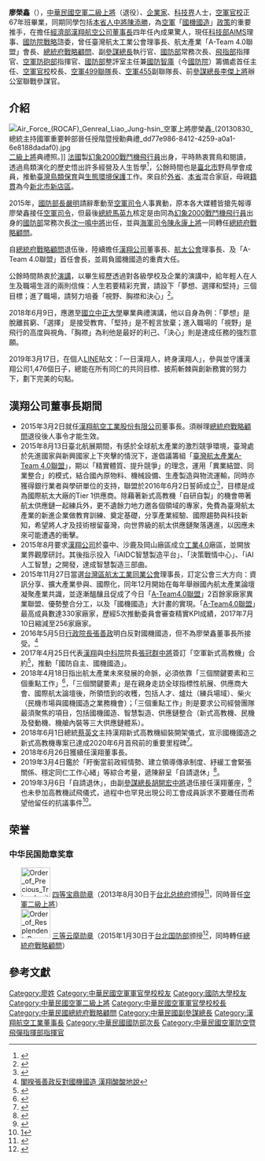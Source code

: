 {{multiple issues|
{{expand|time=2017-01-24T05:24:45+00:00}}
{{expert|time=2017-01-24T05:24:45+00:00}}
{{lead section|time=2017-01-24T05:24:45+00:00}}
}}
{{Infobox_officeholder
| name = 廖榮鑫
| image = Air Force (ROCAF) General Liao Jung-hsin 空軍上將廖榮鑫 (2014年國軍春祭典禮 img 007).jpg
| imagesize = 200px
| caption = 
| office = [[漢翔航空工業股份有限公司|漢翔航空工業股份有限公司]]董事長
| term_start = 2015年3月2日
| term_end = 2019年3月18日
| predecessor = [[劉介岑|劉介岑]]
| successor = [[胡開宏|胡開宏]]
| office1= {{ROC}}[[總統府戰略顧問|總統府戰略顧問]]
| term_start1 = 2015年1月30日
| term_end1 = 2015年3月1日
| office2= {{flagicon image|ROC Ministry of National Defense Flag.svg}} 第29任[[國防部參謀本部|國防部參謀本部]]副參謀總長執行官
| term_start2 = 2013年9月1日
| term_end2 =  2015年1月29日
| predecessor2= [[嚴德發|嚴德發]]
| successor2 = [[蒲澤春|蒲澤春]]
|office3 = {{flagicon image|ROC Ministry of National Defense Flag.svg}} [[中華民國國防部|國防部]]常務次長
| term_start3 = 2012年7月1日
| term_end3 = 2013年8月31日
| predecessor3 = [[李喜明|李喜明]]
| successor3 = [[沈一鳴_(臺灣軍事將領)|沈一鳴]]
|office4 = {{flagicon image|ROC Ministry of National Defense Flag.svg}} 第1任[[國防部參謀本部防空飛彈指揮部|國防部參謀本部防空飛彈指揮部]]指揮官
| term_start4 = 2012年2月16日
| term_end4 = 2012年6月30日
| predecessor4 = '''首任'''
| successor4 = [[盧春柏|盧春柏]]
| office5 = {{flagicon image|Flag of the Republic of China Air Force.svg}} 第5任[[空軍防空砲兵指揮部|空軍防空砲兵指揮部]]指揮官
| term_start5 = 2011年3月1日
| term_end5 = 2012年2月15日
| predecessor5 = [[熊湘台|熊湘台]]
| successor5 = '''末任'''
| office6 = {{flagicon image|ROC Air Force Academy Flag.svg}} 第30任[[空軍軍官學校|空軍軍官學校]]校長
| term_start6 = 2006年11月1日
| term_end6 =  2008年3月15日
| predecessor6 = [[雷玉其|雷玉其]]{{to}}[[李天羽|李天翼]]'''代理'''
| successor6 = [[唐齊中|唐齊中]]
| 國籍 = {{ROC}}
| 性別 = 男
| birth_date = {{birth date and age|1955|5|1}}
| birth_place = {{TWN}}
| 居住地 = {{ROC}}[[新北市|新北市]][[新店區|新店區]]
| death_date =
| death_place =
| Native place = 
| spouse = 
| parents =
| party = 
| education = 
| allegiance = {{ROC}}
| branch = {{flagicon image|Flag of the Republic of China Air Force.svg}} [[中華民國空軍|中華民國空軍]]
| rank = {{flagicon image|ROCAF General's Flag.svg}}  [[上將#中華民國|二級上將]] 
| serviceyears = 1978年－2015年<ref>{{Cite web |url=https://www.chinatimes.com/newspapers/20190225000429-260118 |title=漢翔董座異動 副參謀總長胡開宏接任 |access-date=2019-03-09 |archive-date=2022-06-12 |archive-url=https://web.archive.org/web/20220612090135/https://www.chinatimes.com/newspapers/20190225000429-260118 }}</ref><ref>{{Cite web |url=https://www.chinatimes.com/realtimenews/20190305004318-260407 |title=政院證實副參謀總長胡開宏接漢翔董座 |access-date=2019-03-09 |archive-date=2022-04-17 |archive-url=https://web.archive.org/web/20220417045050/https://www.chinatimes.com/realtimenews/20190305004318-260407 }}</ref>
}}
{{Infobox EPW
|educate=
*[[空軍軍官學校|空軍軍官學校]]正期班59期（67年班）
*三軍大學空軍指揮參謀學院81年班
*[[三軍大學|三軍大學]][[戰爭學院|戰爭學院]]84年班
|past=
*[[國防部參謀本部|國防部參謀本部]][[中華民國參謀總長|參謀總長]][[李傑_(臺灣)|李傑]][[上將|上將]]辦公室上校聯合作戰參謀官
*[[空軍|空軍]]第455戰術戰鬥機聯隊少將副聯隊長
*[[空軍|空軍]]第499戰術戰鬥機聯隊少將聯隊長
*[[空軍軍官學校|空軍軍官學校]]少將校長
*[[中華民國國防部|國防部]]整合評估室中將主任
*[[中華民國國防部|國防部]]國防智庫籌備處中將主任
*[[空軍防空砲兵指揮部|空軍防空砲兵指揮部]]中將指揮官
*[[國防部參謀本部防空飛彈指揮部|國防部參謀本部防空飛彈指揮部]]中將指揮官
*[[中華民國國防部|國防部]]中將常務次長
*[[國防部參謀本部|國防部參謀本部]]上將副[[參謀總長|參謀總長]]兼執行官
*[[中華民國總統府|總統府]]上將[[總統府戰略顧問|戰略顧問]]
*[[漢翔航空工業股份有限公司|漢翔航空工業股份有限公司]]董事長
*[[社團法人|社團法人]]臺灣區航太工業同業公會理事長
*[[社團法人|社團法人]]臺灣航太產業A-Team 4.0聯盟理事長
*[[社團法人|社團法人]][[中華民國科技部|科技部]][[人工智慧|人工智慧]]製造系統[[研究中心|研究中心]]理事
*[[財團法人|財團法人]][[國防安全研究院|國防安全研究院]]戰略諮詢委員
*[[社團法人|社團法人]]中華安德烈慈善協會（安德烈食物銀行）志工
*[[社團法人|社團法人]][[臺北市|臺北市]]野鳥學會志工
}}
'''廖榮鑫'''（{{bd|1955年5月1日||||}}），[[中華民國空軍|中華民國空軍]][[二級上將|二級上將]]（退役）、[[企業家|企業家]]、[[中華民國科技|科技界]]人士，[[空軍官校|空軍官校]]正67年班畢業，同期同學包括[[本省人|本省人]][[中將|中將]][[陳添勝|陳添勝]]，為[[空軍|空軍]]「[[國機國造|國機國造]]」[[政策|政策]]的重要推手，在擔任[[中華民國經濟部|經濟部]][[漢翔航空|漢翔航空]][[公司|公司]][[董事長|董事長]]四年任內成果驚人，現任[[中華民國科技部|科技部]]AIMS理事、[[國防院|國防院]][[戰略|戰略]]諮委，曾任臺灣航太工業公會理事長、航太產業「A-Team 4.0聯盟」會長、[[總統府戰略顧問|總統府戰略顧問]]、副[[中華民國參謀總長|參謀總長]]執行官、[[中華民國國防部|國防部]]常務次長、[[國防部參謀本部防空飛彈指揮部|飛指部]]指揮官、[[空軍防空砲兵指揮部|空軍防砲部]]指揮官、[[中華民國國防部|國防部]]整評室主任兼[[國防安全研究院|國防智庫]]（今[[國防院|國防院]]）籌備處首任主任、[[空軍官校|空軍官校]]校長、[[新竹機場|空軍499聯隊]]長、[[嘉義機場|空軍455]]副聯隊長、前[[中華民國參謀總長|參謀總長]][[李傑_(臺灣)|李傑]][[上將|上將]]辦公室聯戰參謀官。

==介紹==
[[File:Air_Force_(ROCAF)_Genreal_Liao_Jung-hsin_空軍上將廖榮鑫_(20130830_總統主持國軍重要幹部晉任授階暨授勳典禮_dd77e986-8412-4259-a0a1-6e8188dadaf0).jpg|thumb]][[二級上將|二級上將]]典禮照。]]
[[法國|法國]]製[[幻象2000|幻象2000]][[戰鬥機|戰鬥機]][[飛行員|飛行員]]出身，平時熱衷賞鳥和閱讀，透過鳥類演化的歷史悟出許多經營及人生哲學<ref>{{cite web | url=http://www.new7.com.tw/coverStory/CoverView.aspx?NUM=1547&i=TXT201610281045275TA | title=【封面故事】廖榮鑫使盡洪荒之力拉拔台灣航太業 | publisher=新新聞 | accessdate=2016-11-03 | archive-date=2020-02-01 | archive-url=https://web.archive.org/web/20200201154635/https://www.new7.com.tw/coverStory/CoverView.aspx?NUM=1547&i=TXT201610281045275TA }}</ref>，公餘時間也是[[臺北市|臺北市]]野鳥學會成員，推動[[臺灣|臺灣]][[鳥類|鳥類]][[保育|保育]]與[[生態|生態]][[環境保護|環境保護]]工作。來自於[[外省|外省]]、[[本省|本省]]混合家庭，母親[[籍貫|籍貫]]為今[[新北市|新北市]][[新店區|新店區]]。

2015年，[[中華民國國防部部長|國防部長]][[嚴明_(臺灣)|嚴明]]請辭牽動至[[中華民國空軍司令|空軍司令]]人事異動，原本各大媒體皆搶先報導廖榮鑫接任[[中華民國空軍司令|空軍司令]]，但最後[[中華民國總統|總統]][[馬英九|馬英九]]核定是由同為[[幻象2000|幻象2000]][[戰鬥機|戰鬥機]][[飛行員|飛行員]]出身的[[中華民國國防部|國防部]]常務次長[[沈一鳴|沈一鳴]][[中將|中將]]出任，並與[[中華民國海軍司令|海軍司令]][[陳永康_(臺灣軍事將領)|陳永康]][[上將|上將]]一同轉任[[總統府戰略顧問|總統府戰略顧問]]。

自[[總統府戰略顧問|總統府戰略顧問]]退伍後，陸續擔任[[漢翔公司|漢翔公司]]董事長、[[航太公會|航太公會]]理事長、及「A-Team 4.0聯盟」首任會長，並肩負國機國造的重責大任。

公餘時間熱衷於[[演講|演講]]，以畢生經歷透過對各級學校及企業的演講中，給年輕人在人生及職場生涯的兩則信條：人生若要精彩充實，請設下「夢想、選擇和堅持」三個目標；進了職場，請努力培養「視野、胸襟和決心」<ref>{{cite web | url =http://www.chinatimes.com/newspapers/20171011000063-260202 | title =給年輕人的3句話 夢想、選擇、堅持 | publisher =工商時報 | accessdate =2017-10-11 | archive-date =2020-02-01 | archive-url =https://web.archive.org/web/20200201154646/https://www.chinatimes.com/newspapers/20171011000063-260202 }}</ref>。

2018年6月9日，應邀至[[國立中正大學|國立中正大學]]畢業典禮演講，他以自身為例：「夢想」是脫離貧窮、「選擇」 是接受教育、「堅持」是不輕言放棄；進入職場的「視野」是飛行的高度與視角、「胸襟」為利他是最好的利己、「決心」則是達成任務的強烈意願。

2019年3月17日，在個人[[LINE|LINE]]貼文：「一日漢翔人，終身漢翔人」，參與並守護漢翔公司1,476個日子，總能在所有同仁的共同目標、披荊斬棘與創新務實的努力下，劃下完美的句點。

==漢翔公司董事長期間==

* 2015年3月2日就任[[漢翔航空工業股份有限公司|漢翔航空工業股份有限公司]]董事長。須辦理[[總統府戰略顧問|總統府戰略顧問]]退役後人事令才能生效。
* 2015年8月13日臺北航展期間，有感於全球航太產業的激烈競爭環境，臺灣處於先進國家與新興國家上下夾擊的情況下，遂倡議籌組「[[臺灣航太產業A-Team_4.0聯盟|臺灣航太產業A-Team 4.0聯盟]]」，期以「精實體質、提升競爭」的理念，運用「異業結盟、同業整合」的模式，結合國內原物料、機械設備、生產製造與物流運輸，同時亦獲得銀行業者與學研單位的支持，聯盟於2016年6月2日誓師成立<ref>{{cite web | url=http://www.chinatimes.com/realtimenews/20160602003797-260410 | title=航太ATEAM 4.0爭商機 擺脫同業殺價 | publisher=中時、中央社 | accessdate=2016-06-02 | archive-date=2020-02-01 | archive-url=https://web.archive.org/web/20200201154638/https://www.chinatimes.com/realtimenews/20160602003797-260410 }}</ref>，目標是成為國際航太大廠的Tier 1供應商。除藉著新式高教機「自研自製」的機會帶著航太供應鏈一起練兵外，更不遺餘力地力邀各個領域的專家，免費為臺灣航太產業的新進企業做教育訓練、奠定基礎，分享產業經驗、國際趨勢與科技新知，希望將人才及技術根留臺灣，向世界級的航太供應鏈聚落邁進，以因應未來可能遭遇的衝擊。
* 2015年8月要求[[漢翔公司|漢翔公司]]於臺中、沙鹿及岡山廠區成立[[工業4.0|工業4.0]]廠區，並開放業界觀摩研討。其後指示投入「iAIDC智慧製造平台」、「決策戰情中心」、「iAI人工智慧」之開發，達成智慧製造三部曲。
* 2015年11月27日當選[[台灣區航太工業同業公會|台灣區航太工業同業公會]]理事長，訂定公會三大方向：資訊分享、擴大產業參與、國際化，同年12月開始在每年舉辦國內航太產業論壇凝聚產業共識，並逐漸醞釀且促成了今日「[[A-Team4.0聯盟|A-Team4.0聯盟]]」2百餘家廠家異業聯盟、優勢整合分工，以及「國機國造」大計畫的實現。「[[A-Team4.0聯盟|A-Team4.0聯盟]]」最高成員數達330家廠家，歷經5次推動委員會審查精實KPI成績，2017年7月10日縮減至256家廠家。
* 2016年5月5日[[行政院長|行政院長]][[張善政|張善政]]明白反對國機國造，但不為廖榮鑫董事長所接受。<ref>[https://video.udn.com/news/485931 閣揆張善政反對國機國造 漢翔酸酸地說 ]</ref>
* 2017年4月25日代表[[漢翔|漢翔]]與[[國家中山科學研究院|中科院]]院長[[張冠群|張冠群]][[中將|中將]]簽訂「空軍新式高教機」合約<ref>{{cite web | url=http://news.ltn.com.tw/index.php/news/business/breakingnews/2047629 | title=漢翔接到高教機委製訂單 今年就可望有入帳 | publisher=自由時報 | accessdate=2017-04-25 | archive-date=2018-06-20 | archive-url=https://web.archive.org/web/20180620101916/http://news.ltn.com.tw/index.php/news/business/breakingnews/2047629 }}</ref>，推動「國防自主、國機國造」。
* 2018年4月18日指出航太產業未來發展的命脈，必須依靠「三個關鍵要素和三個重點工作」<ref>{{cite web | url=http://www.cna.com.tw/news/afe/201804190024-1.aspx | title=漢翔航空未來發展 就靠3關鍵3重點 | publisher=中央通訊社 | accessdate=2018-04-19 | archive-date=2018-06-20 | archive-url=https://web.archive.org/web/20180620101613/http://www.cna.com.tw/news/afe/201804190024-1.aspx }}</ref>，「三個關鍵要素」是在親身走訪全球指標性航展、供應商大會、國際航太論壇後，所領悟到的收穫，包括人才、爐灶（練兵場域）、柴火（民機市場與國機國造之業務機會）；「三個重點工作」則是要求公司經營團隊最須聚焦的項目，包括國機國造、智慧製造、供應鏈整合（新式高教機、民機及發動機、機艙內裝等三大供應鏈體系）。
* 2018年6月1日總統[[蔡英文|蔡英文]]主持漢翔新式高教機組裝開架儀式，宣示國機國造之新式高教機專案已達成2020年6月首飛前的重要里程碑<ref>{{cite web | url=http://www.cna.com.tw/news/firstnews/201806010224-1.aspx | title=高教機產線啟動 總統：走向國防自主 | publisher=中央通訊社 | accessdate=2018-06-01 | archive-date=2018-09-07 | archive-url=https://web.archive.org/web/20180907063315/http://www.cna.com.tw/news/firstnews/201806010224-1.aspx }}</ref>。
* 2018年6月26日獲續任漢翔董事長。
* 2019年3月4日鑑於「盱衡當前政經情勢、建立領導傳承制度、紓緩工會緊張關係、穩定同仁工作心緒」等綜合考量，遞陳辭呈「自請退休」<ref>{{cite web | url=https://money.udn.com/money/story/12607/3680021 | title=離新式高教機首飛不到一年卸任 漢翔董座廖榮鑫說心情 | publisher=經濟日報 | accessdate=2019-03-06 | archive-date=2020-02-01 | archive-url=https://web.archive.org/web/20200201154541/https://money.udn.com/money/story/12607/3680021 }}</ref>。
*2019年3月6日「自請退休」，由副[[中華民國參謀總長|參謀總長]][[胡開宏|胡開宏]][[中將|中將]]退伍接任漢翔董座，<ref>{{Cite web |url=https://www.ettoday.net/news/20190306/1392866.htm |title=從戰鬥機飛行員到漢翔董座　廖榮鑫：自請退休、了無遺憾  |access-date=2019-03-09 |archive-date=2019-06-11 |archive-url=https://web.archive.org/web/20190611120240/https://www.ettoday.net/news/20190306/1392866.htm }}</ref>也未參加高教機試飛儀式，過程中也罕見出現公司工會成員訴求不要離任而希望他留任的抗議事件<ref>[https://tw.news.yahoo.com/amphtml/news/%25E6%25BC%25A2%25E7%25BF%2594%25E4%25BC%2581%25E6%25A5%25AD%25E5%25B7%25A5%25E6%259C%2583%25E5%25BC%25B7%25E7%2583%2588%25E6%258A%2597%25E8%25AD%25B0%25E8%2591%25A3%25E5%25BA%25A7%25E5%258F%258A%25E7%25B8%25BD%25E5%25BA%25A7%25E6%258F%259B%25E4%25BA%25BA-084845842.html]</ref>。

==荣誉==
===中华民国勋章奖章===
* [[File:Order_of_Precious_Tripod_with_Special_Cravat_ribbon.png|60px]] [[宝鼎勋章|四等宝鼎勋章]]（2013年8月30日于[[台北市|台北]][[总统府_(台湾)|总统府]]颁授<ref>{{cite web |url=https://www.president.gov.tw/NEWS/17961 |title=總統主持國軍重要幹部晉任授階暨授勳典禮 |publisher=中华民国总统府 |date=2013-08-30 |accessdate=2021-09-11 |archive-date=2021-09-11 |archive-url=https://web.archive.org/web/20210911141306/https://www.president.gov.tw/NEWS/17961 |dead-url=no }}</ref>，同時晉任[[空軍|空軍]][[二級上將|二級上將]]）
* [[File:Order_of_Resplendent_Banner_with_Yellow_Grand_Cordon_ribbon.png|60px]] [[云麾勋章|三等云麾勋章]]（2015年1月30日于[[台北市|台北]][[中华民国国防部|国防部]]颁授<ref>{{cite web |url=https://www.mnd.gov.tw/Publish.aspx?p=64107&title=%E5%9C%8B%E9%98%B2%E6%B6%88%E6%81%AF&SelectStyle=%E6%96%B0%E8%81%9E%E7%A8%BF# |title=國防部「高階重要幹部聯合任職布達暨授勳典禮」新聞稿(104年1月30日) |publisher=中华民国国防部 |date=2015-01-30 |accessdate=2021-09-12 |archive-date= |archive-url= |dead-url=no}}</ref>，同時轉任[[總統府戰略顧問|總統府戰略顧問]]）

==參考文獻==
{{reflist}}
[[Category:廖姓|Category:廖姓]]
[[Category:中華民國空軍軍官學校校友|Category:中華民國空軍軍官學校校友]]
[[Category:國防大學校友|Category:國防大學校友]]
[[Category:中華民國空軍二級上將|Category:中華民國空軍二級上將]]
[[Category:中華民國空軍軍官學校校長|Category:中華民國空軍軍官學校校長]]
[[Category:中華民國總統府戰略顧問|Category:中華民國總統府戰略顧問]]
[[Category:中華民國副參謀總長|Category:中華民國副參謀總長]]
[[Category:漢翔航空工業董事長|Category:漢翔航空工業董事長]]
[[Category:中華民國國防部次長|Category:中華民國國防部次長]]
[[Category:中華民國空軍防空暨飛彈指揮部指揮官|Category:中華民國空軍防空暨飛彈指揮部指揮官]]